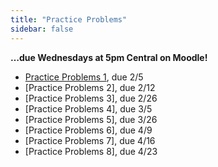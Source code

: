 ```yaml
---
title: "Practice Problems"
sidebar: false
---
```


**...due Wednesdays at 5pm Central on Moodle!**

- [Practice Problems 1](assignments/pp1.qmd), due 2/5
- [Practice Problems 2], due 2/12
- [Practice Problems 3], due 2/26
- [Practice Problems 4], due 3/5
- [Practice Problems 5], due 3/26
- [Practice Problems 6], due 4/9
- [Practice Problems 7], due 4/16
- [Practice Problems 8], due 4/23


<!-- - [Practice Problems 2](assignments/pp2.qmd), due 2/12 -->
<!-- - [Practice Problems 3](assignments/pp3.qmd), due 2/26 -->
<!-- - [Practice Problems 4](assignments/pp4.qmd), due 3/5 -->
<!-- - [Practice Problems 5](assignments/pp5.qmd), due 3/26 -->
<!-- - [Practice Problems 6](assignments/pp6.qmd), due 4/9 -->
<!-- - [Practice Problems 7](assignments/pp7.qmd), due 4/16 -->
<!-- - [Practice Problems 8](assignments/pp8.qmd), due 4/23 -->